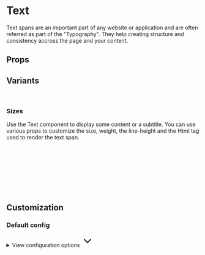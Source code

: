 
<Meta of={TextStories} />

# Text

Text spans are an important part of any website or application and are often referred as part of the "Typography". They help creating structure and consistency accross the page and your content.

<Primary />

## Props

<Controls />

## Variants

<br />

### Sizes

Use the Text component to display some content or a subtitle. You can use various props to customize the size, weight, the line-height and the Html tag used to render the text span.

<div className="bg-slate-100 dark:bg-slate-900 p-6 rounded-sm">
  <Story of={TextStories.Size2Xl} />
  <br />
  <Story of={TextStories.SizeXl} />
  <br />
  <Story of={TextStories.SizeLg} />
  <br />
  <Story of={TextStories.SizeMd} />
  <br />
  <Story of={TextStories.SizeSm} />
  <br />
  <Story of={TextStories.SizeXs} />
</div>

<br />
<br />

## Customization

### Default config

<div class="relative">
  <details class="relative bg-slate-50 border border-slate-200 rounded-lg p-4 [&>summary>svg]:open:-rotate-180">
    <summary class="list-none cursor-pointer">
      <span class="font-sans text-slate-500">View configuration options</span>
      <svg
        class="w-5 h-5 text-slate-500 absolute top-5 end-4 transition-transform duration-300"
        xmlns="http://www.w3.org/2000/svg"
        width="32"
        height="32"
        viewBox="0 0 24 24"
      >
        <path
          fill="none"
          stroke="currentColor"
          stroke-linecap="round"
          stroke-linejoin="round"
          stroke-width="2"
          d="m6 9l6 6l6-6"
        />
      </svg>
    </summary>

    <div class="!mt-4">
      <pre >
        {JSON.stringify(defaultTextConfig, null, 2)}
      </pre>
    </div>

  </details>
</div>